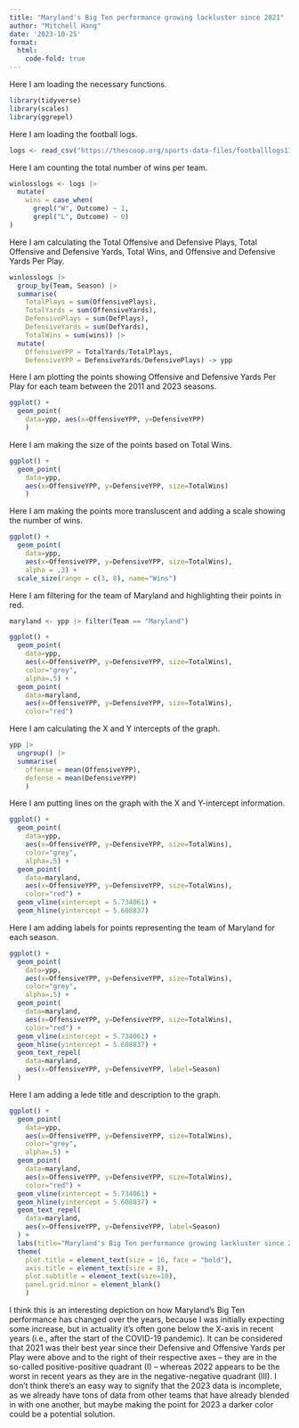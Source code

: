 ```yaml
---
title: "Maryland's Big Ten performance growing lackluster since 2021"
author: "Mitchell Hang"
date: '2023-10-25'
format: 
  html:
    code-fold: true
---
```


Here I am loading the necessary functions.

```r
library(tidyverse)
library(scales)
library(ggrepel)
```

Here I am loading the football logs.

```r
logs <- read_csv("https://thescoop.org/sports-data-files/footballlogs1123.csv")
```
Here I am counting the total number of wins per team.

```r
winlosslogs <- logs |> 
  mutate(
    wins = case_when(
      grepl("W", Outcome) ~ 1, 
      grepl("L", Outcome) ~ 0)
)
```

Here I am calculating the Total Offensive and Defensive Plays, Total Offensive and Defensive Yards, Total Wins, and Offensive and Defensive Yards Per Play.

```r
winlosslogs |> 
  group_by(Team, Season) |> 
  summarise(
    TotalPlays = sum(OffensivePlays), 
    TotalYards = sum(OffensiveYards), 
    DefensivePlays = sum(DefPlays), 
    DefensiveYards = sum(DefYards), 
    TotalWins = sum(wins)) |> 
  mutate(
    OffensiveYPP = TotalYards/TotalPlays, 
    DefensiveYPP = DefensiveYards/DefensivePlays) -> ypp
```
Here I am plotting the points showing Offensive and Defensive Yards Per Play for each team between the 2011 and 2023 seasons.

```r
ggplot() + 
  geom_point(
    data=ypp, aes(x=OffensiveYPP, y=DefensiveYPP)
    )
```
Here I am making the size of the points based on Total Wins.

```r
ggplot() + 
  geom_point(
    data=ypp, 
    aes(x=OffensiveYPP, y=DefensiveYPP, size=TotalWins)
    )
```
Here I am making the points more transluscent and adding a scale showing the number of wins.

```r
ggplot() + 
  geom_point(
    data=ypp, 
    aes(x=OffensiveYPP, y=DefensiveYPP, size=TotalWins),
    alpha = .3) + 
  scale_size(range = c(3, 8), name="Wins")
```
Here I am filtering for the team of Maryland and highlighting their points in red.

```r
maryland <- ypp |> filter(Team == "Maryland")

ggplot() + 
  geom_point(
    data=ypp, 
    aes(x=OffensiveYPP, y=DefensiveYPP, size=TotalWins), 
    color="grey", 
    alpha=.5) + 
  geom_point(
    data=maryland, 
    aes(x=OffensiveYPP, y=DefensiveYPP, size=TotalWins), 
    color="red")
```
Here I am calculating the X and Y intercepts of the graph.

```r
ypp |> 
  ungroup() |> 
  summarise(
    offense = mean(OffensiveYPP), 
    defense = mean(DefensiveYPP)
    )
```
Here I am putting lines on the graph with the X and Y-intercept information.

```r
ggplot() + 
  geom_point(
    data=ypp, 
    aes(x=OffensiveYPP, y=DefensiveYPP, size=TotalWins), 
    color="grey", 
    alpha=.5) + 
  geom_point(
    data=maryland, 
    aes(x=OffensiveYPP, y=DefensiveYPP, size=TotalWins), 
    color="red") + 
  geom_vline(xintercept = 5.734061) + 
  geom_hline(yintercept = 5.608837)
```
Here I am adding labels for points representing the team of Maryland for each season.

```r
ggplot() + 
  geom_point(
    data=ypp, 
    aes(x=OffensiveYPP, y=DefensiveYPP, size=TotalWins), 
    color="grey", 
    alpha=.5) + 
  geom_point(
    data=maryland, 
    aes(x=OffensiveYPP, y=DefensiveYPP, size=TotalWins), 
    color="red") + 
  geom_vline(xintercept = 5.734061) + 
  geom_hline(yintercept = 5.608837) +
  geom_text_repel(
    data=maryland, 
    aes(x=OffensiveYPP, y=DefensiveYPP, label=Season)
  )
```
Here I am adding a lede title and description to the graph.

```r
ggplot() + 
  geom_point(
    data=ypp, 
    aes(x=OffensiveYPP, y=DefensiveYPP, size=TotalWins), 
    color="grey", 
    alpha=.5) + 
  geom_point(
    data=maryland, 
    aes(x=OffensiveYPP, y=DefensiveYPP, size=TotalWins), 
    color="red") + 
  geom_vline(xintercept = 5.734061) + 
  geom_hline(yintercept = 5.608837) + 
  geom_text_repel(
    data=maryland, 
    aes(x=OffensiveYPP, y=DefensiveYPP, label=Season)
  ) +
  labs(title="Maryland's Big Ten performance growing lackluster since 2021", subtitle="The Terps offense and defense for the past few years are considerably lower, especially when ranked with \nother teams from 2011 to 2023.", caption="Source: NCAA | By Mitchell Hang")  + theme_minimal() + 
  theme(
    plot.title = element_text(size = 16, face = "bold"),
    axis.title = element_text(size = 8), 
    plot.subtitle = element_text(size=10), 
    panel.grid.minor = element_blank()
    )
```
I think this is an interesting depiction on how Maryland's Big Ten performance has changed over the years, because I was initially expecting some increase, but in actuality it's often gone below the X-axis in recent years (i.e., after the start of the COVID-19 pandemic). It can be considered that 2021 was their best year since their Defensive and Offensive Yards per Play were above and to the right of their respective axes -- they are in the so-called positive-positive quadrant (I) -- whereas 2022 appears to be the worst in recent years as they are in the negative-negative quadrant (III). I don't think there's an easy way to signify that the 2023 data is incomplete, as we already have tons of data from other teams that have already blended in with one another, but maybe making the point for 2023 a darker color could be a potential solution.
